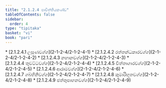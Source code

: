 ```yaml
---
title: "2.1.2.4 පාචිත්තියකණ්ඩ"
tableOfContents: false
sidebar:
  order: 4
type: "tipitaka"
basket: "vi"
book: "pari"
---
```



<DynamicBreadcrumb />



<TableOfContents book="pari" section="2.1.2.4">
* [2.1.2.4.1 ලසුණවග්ග](2-1-2-4/2-1-2-4-1)
* [2.1.2.4.2 රත්තන්ධකාරවග්ග](2-1-2-4/2-1-2-4-2)
* [2.1.2.4.3 නහානවග්ග](2-1-2-4/2-1-2-4-3)
* [2.1.2.4.4 තුවට්ටවග්ග](2-1-2-4/2-1-2-4-4)
* [2.1.2.4.5 චිත්තාගාරවග්ග](2-1-2-4/2-1-2-4-5)
* [2.1.2.4.6 ආරාමවග්ග](2-1-2-4/2-1-2-4-6)
* [2.1.2.4.7 ගබ්භිනිවග්ග](2-1-2-4/2-1-2-4-7)
* [2.1.2.4.8 කුමාරිභූතවග්ග](2-1-2-4/2-1-2-4-8)
* [2.1.2.4.9 ඡත්තුපාහනවග්ග](2-1-2-4/2-1-2-4-9)
</TableOfContents>